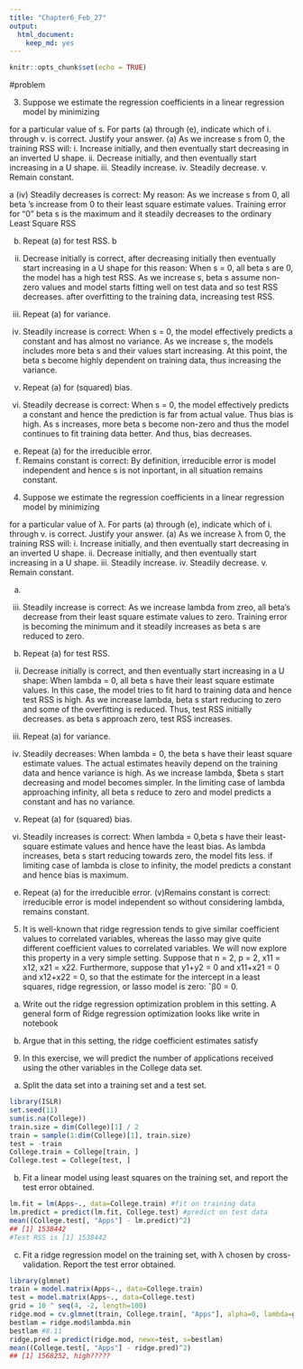```yaml
---
title: "Chapter6_Feb_27"
output: 
  html_document: 
    keep_md: yes
---
```


```r
knitr::opts_chunk$set(echo = TRUE)
```


#problem

3. Suppose we estimate the regression coefficients in a linear regression
model by minimizing

for a particular value of s. For parts (a) through (e), indicate which
of i. through v. is correct. Justify your answer.
(a) As we increase s from 0, the training RSS will:
i. Increase initially, and then eventually start decreasing in an
inverted U shape.
ii. Decrease initially, and then eventually start increasing in a
U shape.
iii. Steadily increase.
iv. Steadily decrease.
v. Remain constant.

a
(iv) Steadily decreases is correct: 
My reason:
As we increase s from 0, all beta 's increase from 0 to their least square estimate values. Training error for "0" beta s is the maximum and it steadily decreases to the ordinary Least Square RSS

(b) Repeat (a) for test RSS.
b
(ii) Decrease initially is correct, 
after decreasing initially then eventually start increasing in a U shape for this reason:
When s = 0, all beta s are 0, the model has a high test RSS.
As we increase s, beta s assume non-zero values and model starts fitting well on test data and so test RSS decreases.
after overfitting to the training data, increasing test RSS.

(c) Repeat (a) for variance.
(iii) Steadily increase is correct: 
When s = 0, the model effectively predicts a constant and has almost no variance. As we increase s, the models includes more beta s and their values start increasing. At this point, the beta s become highly dependent on training data, thus increasing the variance.

(d) Repeat (a) for (squared) bias.
(iv) Steadily decrease is correct:
When s = 0, the model effectively predicts a constant and hence the prediction is far from actual value. Thus bias is high. As s increases, more beta s become non-zero and thus the model continues to fit training data better. And thus, bias decreases.

(e) Repeat (a) for the irreducible error.
(v) Remains constant is correct: By definition, 
irreducible error is model independent and hence s is not inportant, in all situation remains constant.

4. Suppose we estimate the regression coefficients in a linear regression
model by minimizing

for a particular value of λ. For parts (a) through (e), indicate which
of i. through v. is correct. Justify your answer.
(a) As we increase λ from 0, the training RSS will:
i. Increase initially, and then eventually start decreasing in an
inverted U shape.
ii. Decrease initially, and then eventually start increasing in a
U shape.
iii. Steadily increase.
iv. Steadily decrease.
v. Remain constant.

(a)
(iii) Steadily increase is correct:
As we increase lambda from zreo, all beta's decrease from their least square estimate values to zero. Training error is becoming the minimum and it steadily increases as beta s are reduced to zero.

(b) Repeat (a) for test RSS.
(ii) Decrease initially is correct,
and then eventually start increasing in a U shape: When lambda = 0, all beta s have their least square estimate values. In this case, the model tries to fit hard to training data and hence test RSS is high. As we increase lambda, beta s start reducing to zero and some of the overfitting is reduced. Thus, test RSS initially decreases. as beta s approach zero, test RSS increases.

(c) Repeat (a) for variance.
(iv) Steadily decreases: When lambda = 0, the beta s have their least square estimate values. The actual estimates heavily depend on the training data and hence variance is high. As we increase lambda, $beta s start decreasing and model becomes simpler. In the limiting case of lambda approaching infinity, all beta s reduce to zero and model predicts a constant and has no variance.

(d) Repeat (a) for (squared) bias.
(iii) Steadily increases is correct: 
When lambda = 0,beta s have their least-square estimate values and hence have the least bias. 
As lambda increases, beta s start reducing towards zero, the model fits less. if limiting case of lambda is close to infinity, the model predicts a constant and hence bias is maximum.

(e) Repeat (a) for the irreducible error.
(v)Remains constant is correct:
irreducible error is model independent so without considering lambda, remains constant.

5. It is well-known that ridge regression tends to give similar coefficient
values to correlated variables, whereas the lasso may give quite different
coefficient values to correlated variables. We will now explore
this property in a very simple setting.
Suppose that n = 2, p = 2, x11 = x12, x21 = x22. Furthermore,
suppose that y1+y2 = 0 and x11+x21 = 0 and x12+x22 = 0, so that
the estimate for the intercept in a least squares, ridge regression, or
lasso model is zero: ˆβ0 = 0.

(a) Write out the ridge regression optimization problem in this setting.
A general form of Ridge regression optimization looks like
write in notebook

(b) Argue that in this setting, the ridge coefficient estimates satisfy



9. In this exercise, we will predict the number of applications received
using the other variables in the College data set.
(a) Split the data set into a training set and a test set.

```r
library(ISLR)
set.seed(11)
sum(is.na(College))
train.size = dim(College)[1] / 2
train = sample(1:dim(College)[1], train.size)
test = -train
College.train = College[train, ]
College.test = College[test, ]
```

(b) Fit a linear model using least squares on the training set, and
report the test error obtained.

```r
lm.fit = lm(Apps~., data=College.train) #fit on training data
lm.predict = predict(lm.fit, College.test) #predict on test data
mean((College.test[, "Apps"] - lm.predict)^2)
## [1] 1538442
#Test RSS is [1] 1538442
```

(c) Fit a ridge regression model on the training set, with λ chosen
by cross-validation. Report the test error obtained.

```r
library(glmnet)
train = model.matrix(Apps~., data=College.train)
test = model.matrix(Apps~., data=College.test)
grid = 10 ^ seq(4, -2, length=100)
ridge.mod = cv.glmnet(train, College.train[, "Apps"], alpha=0, lambda=grid, thresh=1e-10) #By default, the function cv.glmnet() performs ten-fold cross-validation, though this can be changed using the argument nfolds
bestlam = ridge.mod$lambda.min
bestlam #8.11
ridge.pred = predict(ridge.mod, newx=test, s=bestlam)
mean((College.test[, "Apps"] - ridge.pred)^2)
## [1] 1568252, high?????

```

